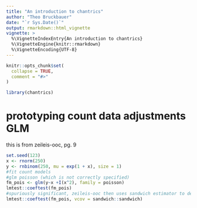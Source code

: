 ```yaml
---
title: "An introduction to chantrics"
author: "Theo Bruckbauer"
date: "`r Sys.Date()`"
output: rmarkdown::html_vignette
vignette: >
  %\VignetteIndexEntry{An introduction to chantrics}
  %\VignetteEngine{knitr::rmarkdown}
  %\VignetteEncoding{UTF-8}
---
```


```r
knitr::opts_chunk$set(
  collapse = TRUE,
  comment = "#>"
)
```

```r
library(chantrics)
```

# prototyping count data adjustments GLM

this is from zeileis-ooc, pg. 9

```r
set.seed(123)
x <- rnorm(250)
y <- rnbinom(250, mu = exp(1 + x), size = 1)
#fit count models
#glm poisson (which is not correctly specified)
fm_pois <- glm(y~x +I(x^2), family = poisson)
lmtest::coeftest(fm_pois)
#spuriously significant, zeileis-ooc then uses sandwich estimator to decrease overdispersion
lmtest::coeftest(fm_pois, vcov = sandwich::sandwich)

```
